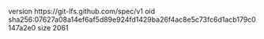 version https://git-lfs.github.com/spec/v1
oid sha256:07627a08a14ef6af5d89e924fd1429ba26f4ac8e5c73fc6d1acb179c0147a2e0
size 2061
